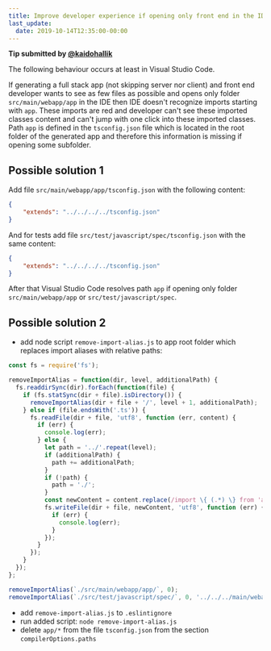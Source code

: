 ```yaml
---
title: Improve developer experience if opening only front end in the IDE
last_update:
  date: 2019-10-14T12:35:00-00:00
---
```


**Tip submitted by [@kaidohallik](https://github.com/kaidohallik)**

The following behaviour occurs at least in Visual Studio Code.

If generating a full stack app (not skipping server nor client) and front end developer wants to see as few files as possible and opens only folder `src/main/webapp/app` in the IDE then IDE doesn't recognize imports starting with `app`. These imports are red and developer can't see these imported classes content and can't jump with one click into these imported classes. Path `app` is defined in the `tsconfig.json` file which is located in the root folder of the generated app and therefore this information is missing if opening some subfolder.


## Possible solution 1

Add file `src/main/webapp/app/tsconfig.json` with the following content:

```json
{
    "extends": "../../../../tsconfig.json"
}
```

And for tests add file `src/test/javascript/spec/tsconfig.json` with the same content:

```json
{
    "extends": "../../../../tsconfig.json"
}
```

After that Visual Studio Code resolves path `app` if opening only folder `src/main/webapp/app` or `src/test/javascript/spec`.


## Possible solution 2

* add node script `remove-import-alias.js` to app root folder which replaces import aliases with relative paths:

```js
const fs = require('fs');

removeImportAlias = function(dir, level, additionalPath) {
  fs.readdirSync(dir).forEach(function(file) {
    if (fs.statSync(dir + file).isDirectory()) {
      removeImportAlias(dir + file + '/', level + 1, additionalPath);
    } else if (file.endsWith('.ts')) {
      fs.readFile(dir + file, 'utf8', function (err, content) {
        if (err) {
          console.log(err);
        } else {
          let path = '../'.repeat(level);
          if (additionalPath) {
            path += additionalPath;
          }
          if (!path) {
            path = './';
          }
          const newContent = content.replace(/import \{ (.*) \} from 'app\/(.*)';/g, `import { $1 } from '${path}$2';`);
          fs.writeFile(dir + file, newContent, 'utf8', function (err) {
            if (err) {
              console.log(err);
            }
          });
        }
      });
    }
  });
};

removeImportAlias(`./src/main/webapp/app/`, 0);
removeImportAlias(`./src/test/javascript/spec/`, 0, '../../../main/webapp/app/');
```

* add `remove-import-alias.js` to `.eslintignore`
* run added script: `node remove-import-alias.js`
* delete `app/*` from the file `tsconfig.json` from the section `compilerOptions.paths`
